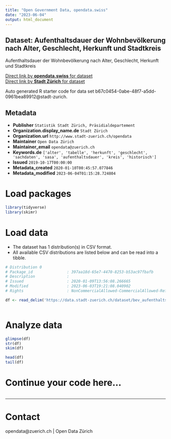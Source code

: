 ```yaml
---
title: "Open Government Data, opendata.swiss"
date: "2023-06-04"
output: html_document
---
```


## Dataset: Aufenthaltsdauer der Wohnbevölkerung nach Alter, Geschlecht, Herkunft und Stadtkreis

Aufenthaltsdauer der Wohnbevölkerung nach Alter, Geschlecht, Herkunft und Stadtkreis

[Direct link by **opendata.swiss** for dataset](https://opendata.swiss/de/dataset/aufenthaltsdauer-der-wohnbevolkerung-nach-alter-geschlecht-herkunft-und-stadtkreis1)<br>
[Direct link by **Stadt Zürich** for dataset](https://data.stadt-zuerich.ch/dataset/bev_aufenthaltsdauer_bestand_alter_geschlecht_herkunft_stadtkreis_od5241)

Auto generated R starter code for data set b67c0454-0abe-48f7-a5dd-0961bea89912@stadt-zurich.

## Metadata

- **Publisher** `Statistik Stadt Zürich, Präsidialdepartement`
- **Organization.display_name.de** `Stadt Zürich`
- **Organization.url** `http://www.stadt-zuerich.ch/opendata`
- **Maintainer** `Open Data Zürich`
- **Maintainer_email** `opendata@zuerich.ch`
- **Keywords.de** `['alter', 'tabelle', 'herkunft', 'geschlecht', 'sachdaten', 'sasa', 'aufenthaltsdauer', 'kreis', 'historisch']`
- **Issued** `2019-10-17T00:00:00`
- **Metadata_created** `2020-01-10T00:45:57.077846`
- **Metadata_modified** `2023-06-04T01:15:28.724804`


# Load packages

```r

library(tidyverse)
library(skimr)

```

# Load data

-   The dataset has 1 distribution(s) in CSV format.
-   All available CSV distributions are listed below and can be read into a tibble.

```r

# Distribution 0
# Package_id               : 397aa18d-65e7-4470-8253-b53ac97fbafb
# Description              : 
# Issued                   : 2020-01-09T13:56:08.266665
# Modified                 : 2023-06-03T19:21:08.040902
# Rights                   : NonCommercialAllowed-CommercialAllowed-ReferenceNotRequired

df <- read_delim('https://data.stadt-zuerich.ch/dataset/bev_aufenthaltsdauer_bestand_alter_geschlecht_herkunft_stadtkreis_od5241/download/BEV524OD5241.csv')



```

# Analyze data

```r

glimpse(df)
str(df)
skim(df)

head(df)
tail(df)

```

# Continue your code here...

```r

```

------------------------------------------------------------------------

# Contact

opendata@zuerich.ch | Open Data Zürich
